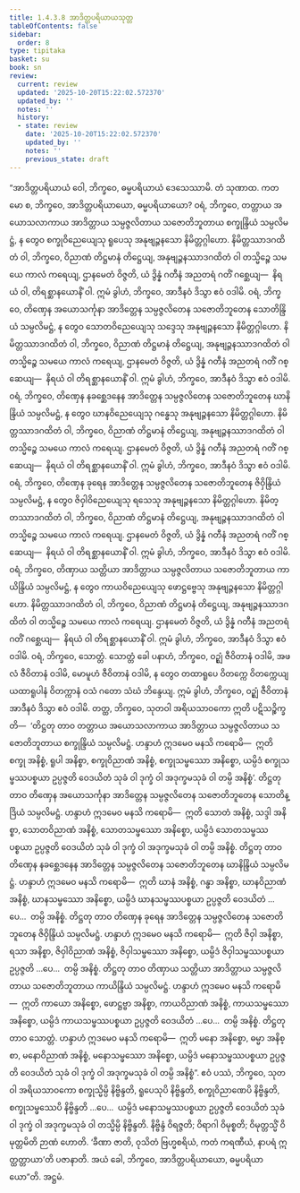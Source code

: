 ```yaml
---
title: 1.4.3.8 အာဒိတ္တပရိယာယသုတ္တ
tableOfContents: false
sidebar:
  order: 8
type: tipitaka
basket: su
book: sn
review:
  current: review
  updated: '2025-10-20T15:22:02.572370'
  updated_by: ''
  notes: ''
  history:
  - state: review
    date: '2025-10-20T15:22:02.572370'
    updated_by: ''
    notes: ''
    previous_state: draft
---
```



<DynamicBreadcrumb />


<ReviewStatus review={frontmatter.review} showDetails={true} />

<HypothesisAnnotation frontmatter={frontmatter} />

<Division number="235" book="sn" e="ch" v="18" p="314">

<Paragraph number="977" book="sn">
“အာဒိတ္တပရိယာယံ ဝေါ, ဘိက္ခဝေ, ဓမ္မပရိယာယံ ဒေသေဿာမိ. တံ သုဏာထ. ကတမော စ, ဘိက္ခဝေ, အာဒိတ္တပရိယာယော, ဓမ္မပရိယာယော? ဝရံ, ဘိက္ခဝေ, တတ္တာယ အယောသလာကာယ အာဒိတ္တာယ သမ္ပဇ္ဇလိတာယ သဇောတိဘူတာယ စက္ခုန္ဒြိယံ သမ္ပလိမဋ္ဌံ, န တွေဝ စက္ခုဝိညေယျေသု ရူပေသု အနုဗျဉ္ဇနသော နိမိတ္တဂ္ဂါဟော. နိမိတ္တဿာဒဂထိတံ ဝါ, ဘိက္ခဝေ, ဝိညာဏံ တိဋ္ဌမာနံ တိဋ္ဌေယျ, အနုဗျဉ္ဇနဿာဒဂထိတံ ဝါ တသ္မိဉ္စေ သမယေ ကာလံ ကရေယျ, ဌာနမေတံ ဝိဇ္ဇတိ, ယံ ဒွိန္နံ ဂတီနံ အညတရံ ဂတိံ ဂစ္ဆေယျ—  နိရယံ ဝါ, တိရစ္ဆာနယောနိံ ဝါ. ဣမံ ခွါဟံ, ဘိက္ခဝေ, အာဒီနဝံ ဒိသွာ ဧဝံ ဝဒါမိ.
</Paragraph>

<Paragraph number="978" book="sn">
ဝရံ, ဘိက္ခဝေ, တိဏှေန အယောသင်္ကုနာ အာဒိတ္တေန သမ္ပဇ္ဇလိတေန သဇောတိဘူတေန သောတိန္ဒြိယံ သမ္ပလိမဋ္ဌံ, န တွေဝ သောတဝိညေယျေသု သဒ္ဒေသု အနုဗျဉ္ဇနသော နိမိတ္တဂ္ဂါဟော. နိမိတ္တဿာဒဂထိတံ ဝါ, ဘိက္ခဝေ, ဝိညာဏံ တိဋ္ဌမာနံ တိဋ္ဌေယျ, အနုဗျဉ္ဇနဿာဒဂထိတံ ဝါ တသ္မိဉ္စေ သမယေ ကာလံ ကရေယျ, ဌာနမေတံ ဝိဇ္ဇတိ, ယံ ဒွိန္နံ ဂတီနံ အညတရံ ဂတိံ ဂစ္ဆေယျ—  နိရယံ ဝါ တိရစ္ဆာနယောနိံ ဝါ. ဣမံ ခွါဟံ, ဘိက္ခဝေ, အာဒီနဝံ ဒိသွာ ဧဝံ ဝဒါမိ.
</Paragraph>

<Paragraph number="979" book="sn">
ဝရံ, ဘိက္ခဝေ, တိဏှေန နခစ္ဆေဒနေန အာဒိတ္တေန သမ္ပဇ္ဇလိတေန သဇောတိဘူတေန ဃာနိန္ဒြိယံ သမ္ပလိမဋ္ဌံ, န တွေဝ ဃာနဝိညေယျေသု ဂန္ဓေသု အနုဗျဉ္ဇနသော နိမိတ္တဂ္ဂါဟော. နိမိတ္တဿာဒဂထိတံ ဝါ, ဘိက္ခဝေ, ဝိညာဏံ တိဋ္ဌမာနံ တိဋ္ဌေယျ, အနုဗျဉ္ဇနဿာဒဂထိတံ ဝါ တသ္မိဉ္စေ သမယေ ကာလံ ကရေယျ. ဌာနမေတံ ဝိဇ္ဇတိ, ယံ ဒွိန္နံ ဂတီနံ အညတရံ ဂတိံ ဂစ္ဆေယျ—  နိရယံ ဝါ တိရစ္ဆာနယောနိံ ဝါ. ဣမံ ခွါဟံ, ဘိက္ခဝေ, အာဒီနဝံ ဒိသွာ ဧဝံ ဝဒါမိ.
</Paragraph>

<Paragraph number="980" book="sn">
ဝရံ, ဘိက္ခဝေ, တိဏှေန ခုရေန အာဒိတ္တေန သမ္ပဇ္ဇလိတေန သဇောတိဘူတေန ဇိဝှိန္ဒြိယံ သမ္ပလိမဋ္ဌံ, န တွေဝ ဇိဝှါဝိညေယျေသု ရသေသု အနုဗျဉ္ဇနသော နိမိတ္တဂ္ဂါဟော. နိမိတ္တဿာဒဂထိတံ ဝါ, ဘိက္ခဝေ, ဝိညာဏံ တိဋ္ဌမာနံ တိဋ္ဌေယျ, အနုဗျဉ္ဇနဿာဒဂထိတံ ဝါ တသ္မိဉ္စေ သမယေ ကာလံ ကရေယျ. ဌာနမေတံ ဝိဇ္ဇတိ, ယံ ဒွိန္နံ ဂတီနံ အညတရံ ဂတိံ ဂစ္ဆေယျ—  နိရယံ ဝါ တိရစ္ဆာနယောနိံ ဝါ. ဣမံ ခွါဟံ, ဘိက္ခဝေ, အာဒီနဝံ ဒိသွာ ဧဝံ ဝဒါမိ.
</Paragraph>

<Paragraph number="981" book="sn">
ဝရံ, ဘိက္ခဝေ, တိဏှာယ သတ္တိယာ အာဒိတ္တာယ သမ္ပဇ္ဇလိတာယ သဇောတိဘူတာယ ကာယိန္ဒြိယံ သမ္ပလိမဋ္ဌံ, န တွေဝ ကာယဝိညေယျေသု ဖောဋ္ဌဗ္ဗေသု အနုဗျဉ္ဇနသော နိမိတ္တဂ္ဂါဟော. နိမိတ္တဿာဒဂထိတံ ဝါ, ဘိက္ခဝေ, ဝိညာဏံ တိဋ္ဌမာနံ တိဋ္ဌေယျ, အနုဗျဉ္ဇနဿာဒဂထိတံ ဝါ တသ္မိဉ္စေ သမယေ ကာလံ ကရေယျ. ဌာနမေတံ ဝိဇ္ဇတိ, ယံ ဒွိန္နံ ဂတီနံ အညတရံ ဂတိံ ဂစ္ဆေယျ—  နိရယံ ဝါ တိရစ္ဆာနယောနိံ ဝါ. ဣမံ ခွါဟံ, ဘိက္ခဝေ, အာဒီနဝံ ဒိသွာ ဧဝံ ဝဒါမိ.
</Paragraph>

<Paragraph number="982" book="sn">
ဝရံ, ဘိက္ခဝေ, သောတ္တံ. သောတ္တံ ခေါ ပနာဟံ, ဘိက္ခဝေ, ဝဉ္ဈံ ဇီဝိတာနံ ဝဒါမိ, အဖလံ ဇီဝိတာနံ ဝဒါမိ, မောမူဟံ ဇီဝိတာနံ ဝဒါမိ, န တွေဝ တထာရူပေ ဝိတက္ကေ ဝိတက္ကေယျ ယထာရူပါနံ ဝိတက္ကာနံ ဝသံ ဂတော သံဃံ ဘိန္ဒေယျ. ဣမံ ခွါဟံ, ဘိက္ခဝေ, ဝဉ္ဈံ ဇီဝိတာနံ အာဒီနဝံ ဒိသွာ ဧဝံ ဝဒါမိ.
</Paragraph>

<Paragraph number="983" book="sn">
တတ္ထ, ဘိက္ခဝေ, သုတဝါ အရိယသာဝကော ဣတိ ပဋိသဉ္စိက္ခတိ—  ‘တိဋ္ဌတု တာဝ တတ္တာယ အယောသလာကာယ အာဒိတ္တာယ သမ္ပဇ္ဇလိတာယ သဇောတိဘူတာယ စက္ခုန္ဒြိယံ သမ္ပလိမဋ္ဌံ. ဟန္ဒာဟံ ဣဒမေဝ မနသိ ကရောမိ—  ဣတိ စက္ခု အနိစ္စံ, ရူပါ အနိစ္စာ, စက္ခုဝိညာဏံ အနိစ္စံ, စက္ခုသမ္ဖဿော အနိစ္စော, ယမ္ပိဒံ စက္ခုသမ္ဖဿပစ္စယာ ဥပ္ပဇ္ဇတိ ဝေဒယိတံ သုခံ ဝါ ဒုက္ခံ ဝါ အဒုက္ခမသုခံ ဝါ တမ္ပိ အနိစ္စံ’.
</Paragraph>

<Paragraph number="984" book="sn">
တိဋ္ဌတု တာဝ တိဏှေန အယောသင်္ကုနာ အာဒိတ္တေန သမ္ပဇ္ဇလိတေန သဇောတိဘူတေန သောတိန္ဒြိယံ သမ္ပလိမဋ္ဌံ. ဟန္ဒာဟံ ဣဒမေဝ မနသိ ကရောမိ—  ဣတိ သောတံ အနိစ္စံ, သဒ္ဒါ အနိစ္စာ, သောတဝိညာဏံ အနိစ္စံ, သောတသမ္ဖဿော အနိစ္စော, ယမ္ပိဒံ သောတသမ္ဖဿပစ္စယာ ဥပ္ပဇ္ဇတိ ဝေဒယိတံ သုခံ ဝါ ဒုက္ခံ ဝါ အဒုက္ခမသုခံ ဝါ တမ္ပိ အနိစ္စံ.
</Paragraph>

<Paragraph number="985" book="sn">
တိဋ္ဌတု တာဝ တိဏှေန နခစ္ဆေဒနေန အာဒိတ္တေန သမ္ပဇ္ဇလိတေန သဇောတိဘူတေန ဃာနိန္ဒြိယံ သမ္ပလိမဋ္ဌံ. ဟန္ဒာဟံ ဣဒမေဝ မနသိ ကရောမိ—  ဣတိ ဃာနံ အနိစ္စံ, ဂန္ဓာ အနိစ္စာ, ဃာနဝိညာဏံ အနိစ္စံ, ဃာနသမ္ဖဿော အနိစ္စော, ယမ္ပိဒံ ဃာနသမ္ဖဿပစ္စယာ ဥပ္ပဇ္ဇတိ ဝေဒယိတံ …ပေ…  တမ္ပိ အနိစ္စံ.
</Paragraph>

<Paragraph number="986" book="sn">
တိဋ္ဌတု တာဝ တိဏှေန ခုရေန အာဒိတ္တေန သမ္ပဇ္ဇလိတေန သဇောတိဘူတေန ဇိဝှိန္ဒြိယံ သမ္ပလိမဋ္ဌံ. ဟန္ဒာဟံ ဣဒမေဝ မနသိ ကရောမိ—  ဣတိ ဇိဝှါ အနိစ္စာ, ရသာ အနိစ္စာ, ဇိဝှါဝိညာဏံ အနိစ္စံ, ဇိဝှါသမ္ဖဿော အနိစ္စော, ယမ္ပိဒံ ဇိဝှါသမ္ဖဿပစ္စယာ ဥပ္ပဇ္ဇတိ …ပေ…  တမ္ပိ အနိစ္စံ.
</Paragraph>

<Paragraph number="987" book="sn">
တိဋ္ဌတု တာဝ တိဏှာယ သတ္တိယာ အာဒိတ္တာယ သမ္ပဇ္ဇလိတာယ သဇောတိဘူတာယ ကာယိန္ဒြိယံ သမ္ပလိမဋ္ဌံ. ဟန္ဒာဟံ ဣဒမေဝ မနသိ ကရောမိ—  ဣတိ ကာယော အနိစ္စော, ဖောဋ္ဌဗ္ဗာ အနိစ္စာ, ကာယဝိညာဏံ အနိစ္စံ, ကာယသမ္ဖဿော အနိစ္စော, ယမ္ပိဒံ ကာယသမ္ဖဿပစ္စယာ ဥပ္ပဇ္ဇတိ ဝေဒယိတံ …ပေ…  တမ္ပိ အနိစ္စံ.
</Paragraph>

<Paragraph number="988" book="sn">
တိဋ္ဌတု တာဝ သောတ္တံ. ဟန္ဒာဟံ ဣဒမေဝ မနသိ ကရောမိ—  ဣတိ မနော အနိစ္စော, ဓမ္မာ အနိစ္စာ, မနောဝိညာဏံ အနိစ္စံ, မနောသမ္ဖဿော အနိစ္စော, ယမ္ပိဒံ မနောသမ္ဖဿပစ္စယာ ဥပ္ပဇ္ဇတိ ဝေဒယိတံ သုခံ ဝါ ဒုက္ခံ ဝါ အဒုက္ခမသုခံ ဝါ တမ္ပိ အနိစ္စံ”.
</Paragraph>

<Paragraph number="989" book="sn">
ဧဝံ ပဿံ, ဘိက္ခဝေ, သုတဝါ အရိယသာဝကော စက္ခုသ္မိမ္ပိ နိဗ္ဗိန္ဒတိ, ရူပေသုပိ နိဗ္ဗိန္ဒတိ, စက္ခုဝိညာဏေပိ နိဗ္ဗိန္ဒတိ, စက္ခုသမ္ဖဿေပိ နိဗ္ဗိန္ဒတိ …ပေ…  ယမ္ပိဒံ မနောသမ္ဖဿပစ္စယာ ဥပ္ပဇ္ဇတိ ဝေဒယိတံ သုခံ ဝါ ဒုက္ခံ ဝါ အဒုက္ခမသုခံ ဝါ တသ္မိမ္ပိ နိဗ္ဗိန္ဒတိ. နိဗ္ဗိန္ဒံ ဝိရဇ္ဇတိ; ဝိရာဂါ ဝိမုစ္စတိ; ဝိမုတ္တသ္မိံ ဝိမုတ္တမိတိ ဉာဏံ ဟောတိ. ‘ခီဏာ ဇာတိ, ဝုသိတံ ဗြဟ္မစရိယံ, ကတံ ကရဏီယံ, နာပရံ ဣတ္ထတ္တာယာ’တိ ပဇာနာတိ. အယံ ခေါ, ဘိက္ခဝေ, အာဒိတ္တပရိယာယော, ဓမ္မပရိယာယော”တိ.

</Paragraph>
</Division>

<Paragraph number="990" type="center" book="sn">
အဋ္ဌမံ.
</Paragraph>